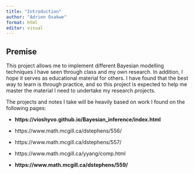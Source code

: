 ---
title: "Introduction"
author: "Adrien Osakwe"
format: html
editor: visual
---

## Premise

This project allows me to implement different Bayesian modelling techniques I have seen through class and my own research. In addition, I hope it serves as educational material for others. I have found that the best way to learn is through practice, and so this project is expected to help me master the material I need to undertake my research projects.

The projects and notes I take will be heavily based on work I found on the following pages:

-   **https://vioshyvo.github.io/Bayesian_inference/index.html**

-   https://www.math.mcgill.ca/dstephens/556/

-   https://www.math.mcgill.ca/dstephens/557/

-   https://www.math.mcgill.ca/yyang/comp.html

-   **https://www.math.mcgill.ca/dstephens/559/**
